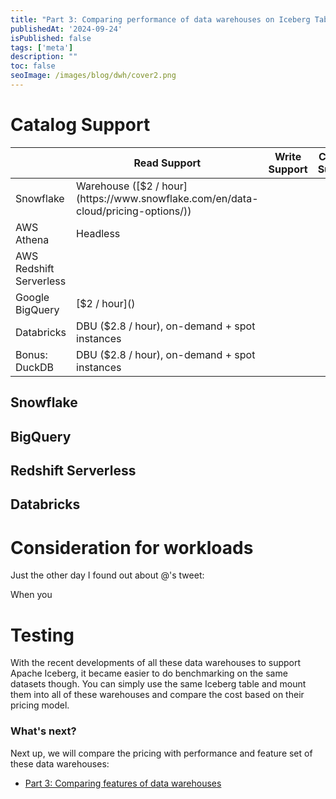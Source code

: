```yaml
---
title: "Part 3: Comparing performance of data warehouses on Iceberg Tables"
publishedAt: '2024-09-24'
isPublished: false
tags: ['meta']
description: ""
toc: false
seoImage: /images/blog/dwh/cover2.png
---
```



# Catalog Support

<table class="border-collapse w-full border border-slate-400 dark:border-slate-500 bg-white dark:bg-slate-800 text-sm shadow-sm">
  <thead class="bg-slate-50 dark:bg-slate-700">
    <tr>
      <th class="border border-slate-300 dark:border-slate-600 font-semibold p-4 text-slate-900 dark:text-slate-200 text-left"></th>
      <th class="border border-slate-300 dark:border-slate-600 font-semibold p-4 text-slate-900 dark:text-slate-200 text-left">Read Support</th>
      <th class="border border-slate-300 dark:border-slate-600 font-semibold p-4 text-slate-900 dark:text-slate-200 text-left">Write Support</th>
      <th class="border border-slate-300 dark:border-slate-600 font-semibold p-4 text-slate-900 dark:text-slate-200 text-left">Catalog Support</th>
    </tr>
  </thead>
  <tbody>
    <tr>
      <td class="border border-slate-300 dark:border-slate-700 p-4 text-slate-500 dark:text-slate-400">Snowflake</td>
      <td class="border border-slate-300 dark:border-slate-700 p-4 text-slate-500 dark:text-slate-400">Warehouse ([$2 / hour](https://www.snowflake.com/en/data-cloud/pricing-options/)) </td>
    </tr>
    <tr>
      <td class="border border-slate-300 dark:border-slate-700 p-4 text-slate-500 dark:text-slate-400">AWS Athena</td>
      <td class="border border-slate-300 dark:border-slate-700 p-4 text-slate-500 dark:text-slate-400">Headless</td>
    </tr>
    <tr>
      <td class="border border-slate-300 dark:border-slate-700 p-4 text-slate-500 dark:text-slate-400">AWS Redshift Serverless</td>
      <td class="border border-slate-300 dark:border-slate-700 p-4 text-slate-500 dark:text-slate-400"></td>
    </tr>
    <tr>
      <td class="border border-slate-300 dark:border-slate-700 p-4 text-slate-500 dark:text-slate-400">Google BigQuery</td>
      <td class="border border-slate-300 dark:border-slate-700 p-4 text-slate-500 dark:text-slate-400">[$2 / hour]()</td>
    </tr>
    <tr>
      <td class="border border-slate-300 dark:border-slate-700 p-4 text-slate-500 dark:text-slate-400">Databricks</td>
      <td class="border border-slate-300 dark:border-slate-700 p-4 text-slate-500 dark:text-slate-400">DBU ($2.8 / hour), on-demand + spot instances</td>
    </tr>
    <tr>
      <td class="border border-slate-300 dark:border-slate-700 p-4 text-slate-500 dark:text-slate-400">Bonus: DuckDB</td>
      <td class="border border-slate-300 dark:border-slate-700 p-4 text-slate-500 dark:text-slate-400">DBU ($2.8 / hour), on-demand + spot instances</td>
    </tr>
  </tbody>
</table>


## Snowflake

## BigQuery

## Redshift Serverless

## Databricks


# Consideration for workloads

Just the other day I found out about @'s tweet:

When you 

# Testing





With the recent developments of all these data warehouses to support Apache Iceberg, it became easier to do benchmarking on the same datasets though. You can simply use the same Iceberg table and mount them into all of these warehouses and compare the cost based on their pricing model.

### What's next? 

Next up, we will compare the pricing with performance and feature set of these data warehouses:

* [Part 3: Comparing features of data warehouses](/blog/part-3-compare-data-warehouse-features)




